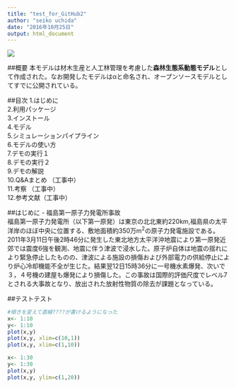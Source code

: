 ```yaml
---
title: "test_for_GitHub2"
author: "seiko uchida"
date: "2016年10月25日"
output: html_document
---
```



<img src="C:\Users\uchid\Documents\samplesoilpic.JPG">    


##概要
本モデルは材木生産と人工林管理を考慮した**森林生態系動態モデル**として作成された。なお開発したモデルはαと命名され、オープンソースモデルとしてすでに公開されている。


##目次
1.はじめに  
2.利用パッケージ  
3.インストール  
4.モデル   
5.シミュレーションパイプライン  
6.モデルの使い方  
7.デモの実行１  
8.デモの実行２   
9.デモの解説   
10.Q&Aまとめ  （工事中）  
11.考察 （工事中）   
12.参考文献（工事中）


##はじめに
- 福島第一原子力発電所事故  
福島第一原子力発電所（以下第一原発）は東京の北北東約220km,福島県の太平洋岸のほぼ中央に位置する、敷地面積約350万m<sup>2</sup>の原子力発電施設である。2011年3月11日午後2時46分に発生した東北地方太平洋沖地震により第一原発近郊では震度6強を観測、地震に伴う津波で浸水した。原子炉自体は地震の揺れにより緊急停止したものの、津波による施設の損傷および外部電力の供給停止により炉心冷却機能不全が生じた。結果翌12日15時36分に一号機水素爆発、次いで３，４号機の建屋も爆発により損傷した。この事故は国際的評価尺度でレベル7とされる大事故となり、放出された放射性物質の除去が課題となっている。


##テストテスト


```r
#傾きを変えて直線????が書けるようになった
x<- 1:10
y<- 1:10
plot(x,y)
plot(x,y, xlim=c(10,1))
plot(x,y, xlim=c(1,10))

x<- 1:30
y<- 1:30
plot(x,y)
plot(x,y, ylim=c(1,20))

```
